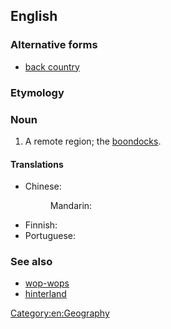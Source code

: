 {{also|back country}}

==English==
{{wikipedia}}

===Alternative forms===
* [[back country]]

===Etymology===
{{compound|back|country|lang=en}}

===Noun===
{{en-noun|~|backcountries}}

# A remote region; the [[boondocks]].

====Translations====
{{trans-top|remote region}}
* Chinese: 
*: Mandarin: {{t-needed|cmn}}
{{trans-mid}}
* Finnish: {{t-needed|fi}}
* Portuguese: {{t-needed|pt}}
{{trans-bottom}}

===See also===
* [[wop-wops]]
* [[hinterland]]

[[Category:en:Geography]]